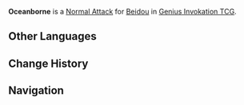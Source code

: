 {{About|the Character Card Skill for [[Genius Invokation TCG]]|the Playable Character Talent|Oceanborne}}
{{Genius Invokation TCG Skill Infobox
|title      = Oceanborne
|image      = Oceanborne Character Card Skill.png
|type       = Normal Attack
|character  = Beidou
|element    = Electro
|matching   = 1
|unaligned  = 2
|effect     = Deals 2 {{Color|Physical DMG}}.
|order      = 1
}}
'''Oceanborne''' is a [[Character Card Normal Attack|Normal Attack]] for [[Beidou (Character Card)|Beidou]] in [[Genius Invokation TCG]].

==Other Languages==
{{Transclude|Oceanborne|Other Languages}}

==Change History==
{{Change History|3.4}}

==Navigation==
{{Genius Invokation TCG Skill Navbox|Beidou}}